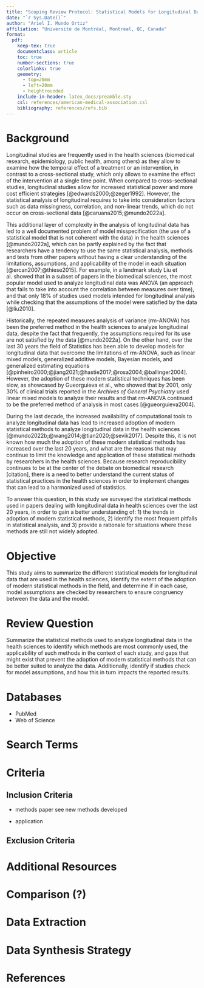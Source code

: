 ```yaml
---
title: "Scoping Review Protocol: Statistical Models for Longitudinal Data"
date: "`r Sys.Date()`"
author: "Ariel I. Mundo Ortiz"
affiliation: "Université de Montréal, Montreal, QC, Canada"
format:
  pdf:
    keep-tex: true
    documentclass: article
    toc: true
    number-sections: true
    colorlinks: true
    geometry:
      - top=20mm
      - left=20mm
      - heightrounded
    include-in-header: latex_docs/preamble.sty
    csl: references/american-medical-association.csl
    bibliography: references/refs.bib
---
```


# Background

Longitudinal studies are frequently used in the health sciences (biomedical research, epidemiology, public health, among others) as they allow to examine how the temporal effect of a treatment or an intervention, in contrast to a cross-sectional study, which only allows to examine the effect of the intervention at a single time point.  When compared to cross-sectional studies, longitudinal studies allow for increased statistical power and more cost efficient strategies [@edwards2000;@zeger1992]. However, the statistical analysis of longitudinal requires to take into consideration factors such as data missingness, correlation, and non-linear trends, which do not occur on cross-sectional data [@caruana2015;@mundo2022a].

This additional layer of complexity in the analysis of longitudinal data has led to a well documented problem of model misspecification (the use of a statistical model that is not coherent with the data) in the health sciences [@mundo2022a], which can be partly explained by the fact that researchers have a tendency to use the same statistical analysis, methods and tests from other papers without having a clear understanding of the limitations, assumptions, and applicability of the model in each situation [@ercan2007;@thiese2015]. For example, in a landmark study Liu et al. showed that in a subset of papers in the biomedical sciences, the most popular model used to analyze longitudinal data was ANOVA (an approach that fails to take into account the correlation between measures over time), and that only 18% of studies used models intended for longitudinal analysis while checking that the assumptions of the model were satisfied by the data [@liu2010]. 

Historically, the repeated measures analysis of variance (rm-ANOVA) has been the preferred method in the health sciences to analyze longitudinal data, despite the fact that frequently, the assumptions required for its use are not satisfied by the data [@mundo2022a]. On the other hand, over the last 30 years the field of Statistics has been able to develop models for longitudinal data that overcome the limitations of rm-ANOVA, such as linear mixed models, generalized additive models, Bayesian models, and generalized estimating equations [@pinheiro2000;@jiang2021;@hastie2017;@rosa2004;@ballinger2004]. However, the adoption of these modern statistical techniques has been slow, as showcased by Gueorguieva et al., who showed that by 2001, only 30% of clinical trials reported in the _Archives of General Psychiatry_ used linear mixed models to analyze their results and that rm-ANOVA continued to be the preferred method of analysis in most cases [@gueorguieva2004].

During the last decade, the increased availability of computational tools to analyze longitudinal data has lead to increased adoption of modern statistical methods to analyze longitudinal data in the health sciences [@mundo2022b;@wang2014;@tian2020;@sevik2017]. Despite this, it is not known how much the adoption of these modern statistical methods has increased over the last 20 years, and what are the reasons that may continue to limit the knowledge and application of these statistical methods by researchers in the health sciences. Because research reproducibility continues to be at the center of the debate on biomedical research [citation], there is a need to better understand the current status of statistical practices in the health sciences in order to implement changes that can lead to a harmonized used of statistics. 

To answer this question, in this study we surveyed the statistical methods used in papers dealing with longitudinal data in health sciences over the last 20 years, in order to gain a better understanding of: 1) the trends in adoption of modern statistical methods, 2) identify the most frequent pitfalls in statistical analysis, and 3) provide a rationale for situations where these methods are still not widely adopted. 

#  Objective

This study aims to summarize the different statistical models for longitudinal data that are used in the health sciences, identify the extent of the adoption of modern statistical methods in the field, and determine if in each case, model assumptions are checked by researchers to ensure congruency between the data and the model.


# Review Question

Summarize the statistical methods used to analyze longitudinal data in the health sciences to identify which methods are most commonly used, the applicability of such methods in the context of each study, and gaps that might exist that prevent the adoption of modern statistical methods that can be better suited to analyze the data. Additionally, identify if studies check for model assumptions, and how this in turn impacts the reported results.

# Databases

- PubMed
- Web of Science

# Search Terms

# Criteria

## Inclusion Criteria

- methods paper see new methods developed 

- application

## Exclusion Criteria

# Additional Resources

# Comparison (?)

# Data Extraction

# Data Synthesis Strategy

# References

::: {#refs}
:::